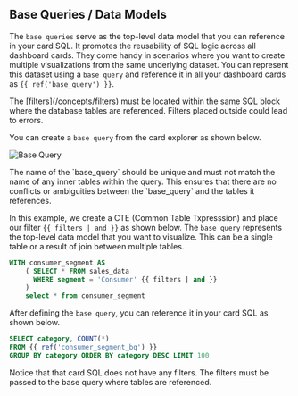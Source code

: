 ## Base Queries / Data Models

The `base queries` serve as the top-level data model that you can reference in your card SQL. It promotes the reusability of SQL logic across all dashboard cards. They come handy in scenarios where you want to create multiple visualizations from the same underlying dataset. You can represent this dataset using a `base query` and reference it in all your dashboard cards as `{{ ref('base_query') }}`.

 
<Callout  emoji="⚠️">
  The [filters](/concepts/filters) must be located within the same SQL block where the database tables are referenced. Filters placed outside could lead to errors. 
</Callout

>

You can create a `base query` from the card explorer as shown below.

![Base Query](pages/concepts/base_query_images/base_query.png)

<Callout emoji="⚠️">
  The name of the `base_query` should be unique and must not match the name of
  any inner tables within the query. This ensures that there are no conflicts or
  ambiguities between the `base_query` and the tables it references.
</Callout>

In this example, we create a CTE (Common Table Txpresssion) and place our filter `{{ filters | and }}` as shown below. The `base query` represents the top-level data model that you want to visualize. This can be a single table or a result of join between multiple tables.

```sql {3} filename="Base Query"
WITH consumer_segment AS
    ( SELECT * FROM sales_data
      WHERE segment = 'Consumer' {{ filters | and }}
    )
    select * from consumer_segment
```

After defining the `base query`, you can reference it in your card SQL as shown below.

```sql {2} filename="Resolved Query"
SELECT category, COUNT(*)
FROM {{ ref('consumer_segment_bq') }}
GROUP BY category ORDER BY category DESC LIMIT 100
```

Notice that that card SQL does not have any filters. The filters must be passed to the base query where tables are referenced.

